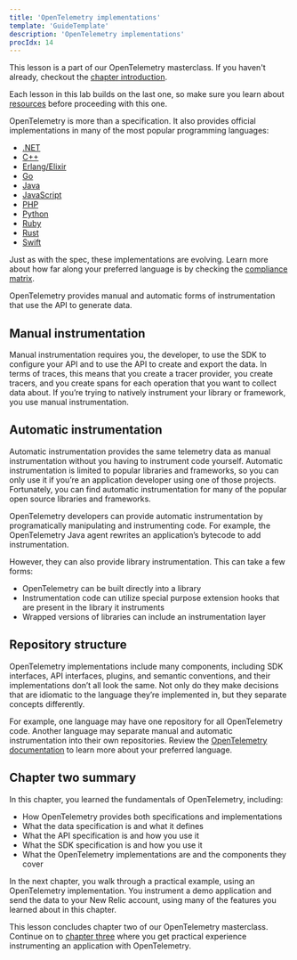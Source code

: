 ```yaml
---
title: 'OpenTelemetry implementations'
template: 'GuideTemplate'
description: 'OpenTelemetry implementations'
procIdx: 14
---
```


<Callout variant="course">

This lesson is a part of our OpenTelemetry masterclass. If you haven't already, checkout the [chapter introduction](/opentelemetry-masterclass/fundamentals).

Each lesson in this lab builds on the last one, so make sure you learn about [resources](/opentelemetry-masterclass/fundamentals/resources) before proceeding with this one.

</Callout>

OpenTelemetry is more than a specification. It also provides official implementations in many of the most popular programming languages:

- [.NET](https://github.com/open-telemetry/opentelemetry-dotnet)
- [C++](https://github.com/open-telemetry/opentelemetry-cpp)
- [Erlang/Elixir](https://github.com/open-telemetry/opentelemetry-erlang)
- [Go](https://github.com/open-telemetry/opentelemetry-go)
- [Java](https://github.com/open-telemetry/opentelemetry-java)
- [JavaScript](https://github.com/open-telemetry/opentelemetry-js)
- [PHP](https://github.com/open-telemetry/opentelemetry-php)
- [Python](https://github.com/open-telemetry/opentelemetry-python)
- [Ruby](https://github.com/open-telemetry/opentelemetry-ruby)
- [Rust](https://github.com/open-telemetry/opentelemetry-rust)
- [Swift](https://github.com/open-telemetry/opentelemetry-swift)

Just as with the spec, these implementations are evolving. Learn more about how far along your preferred language is by checking the [compliance matrix](https://github.com/open-telemetry/opentelemetry-specification/blob/main/spec-compliance-matrix.md).

OpenTelemetry provides manual and automatic forms of instrumentation that use the API to generate data.

## Manual instrumentation

Manual instrumentation requires you, the developer, to use the SDK to configure your API and to use the API to create and export the data. In terms of traces, this means that you create a tracer provider, you create tracers, and you create spans for each operation that you want to collect data about. If you’re trying to natively instrument your library or framework, you use manual instrumentation.

## Automatic instrumentation

Automatic instrumentation provides the same telemetry data as manual instrumentation without you having to instrument code yourself. Automatic instrumentation is limited to popular libraries and frameworks, so you can only use it if you’re an application developer using one of those projects. Fortunately, you can find automatic instrumentation for many of the popular open source libraries and frameworks.

<Callout variant="tip" title="Technical detail">

OpenTelemetry developers can provide automatic instrumentation by programatically manipulating and instrumenting code. For example, the OpenTelemetry Java agent rewrites an application’s bytecode to add instrumentation.

However, they can also provide library instrumentation. This can take a few forms:

- OpenTelemetry can be built directly into a library
- Instrumentation code can utilize special purpose extension hooks that are present in the library it instruments
- Wrapped versions of libraries can include an instrumentation layer

</Callout>

## Repository structure

OpenTelemetry implementations include many components, including SDK interfaces, API interfaces, plugins, and semantic conventions, and their implementations don’t all look the same. Not only do they make decisions that are idiomatic to the language they’re implemented in, but they separate concepts differently.

For example, one language may have one repository for all OpenTelemetry code. Another language may separate manual and automatic instrumentation into their own repositories. Review the [OpenTelemetry documentation](https://opentelemetry.io/docs/instrumentation/) to learn more about your preferred language.

## Chapter two summary

In this chapter, you learned the fundamentals of OpenTelemetry, including:

- How OpenTelemetry provides both specifications and implementations
- What the data specification is and what it defines
- What the API specification is and how you use it
- What the SDK specification is and how you use it
- What the OpenTelemetry implementations are and the components they cover

In the next chapter, you walk through a practical example, using an OpenTelemetry implementation. You instrument a demo application and send the data to your New Relic account, using many of the features you learned about in this chapter.

<Callout variant="course">

This lesson concludes chapter two of our OpenTelemetry masterclass. Continue on to [chapter three](/opentelemetry-masterclass/hands-on) where you get practical experience instrumenting an application with OpenTelemetry.

</Callout>
